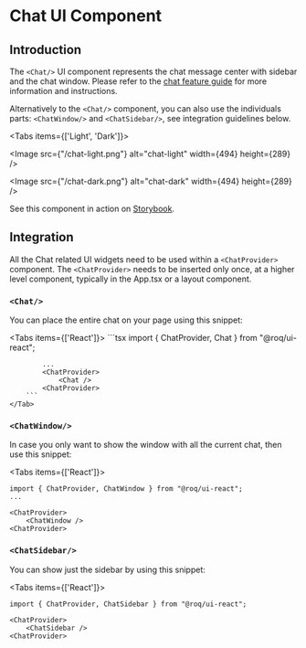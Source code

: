 
# Chat UI Component

## Introduction

The `<Chat/>` UI component represents the chat message center with sidebar and the chat window. Please refer to
the [chat feature guide](/feature-guides/chat) for more information and instructions.

Alternatively to the `<Chat/>` component, you can also use the individuals parts: `<ChatWindow/>` and
`<ChatSidebar/>`, see integration guidelines below.

<Tabs items={['Light', 'Dark']}><Tab>

<Image src={"/chat-light.png"} alt="chat-light" width={494} height={289} />

</Tab><Tab>

<Image src={"/chat-dark.png"} alt="chat-dark" width={494} height={289} />

</Tab></Tabs>

See this component in action on [Storybook](https://ui.roq.tech/?path=/docs/chat--default).

## Integration

All the Chat related UI widgets need to be used within a `<ChatProvider>` component.
The `<ChatProvider>` needs to be inserted only once, at a higher level component, typically in the App.tsx or a layout component.

### `<Chat/>`

You can place the entire chat on your page using this snippet:

<Tabs items={['React']}>
    <Tab>
        ```tsx
            import { ChatProvider, Chat } from "@roq/ui-react";
            
            ...
            <ChatProvider>
                <Chat />
            <ChatProvider>
        ```
    </Tab>
</Tabs>

### `<ChatWindow/>`

In case you only want to show the window with all the current chat, then use this snippet:

<Tabs items={['React']}><Tab>

```tsx
import { ChatProvider, ChatWindow } from "@roq/ui-react";
...

<ChatProvider>
    <ChatWindow />
<ChatProvider>
```

</Tab></Tabs>

### `<ChatSidebar/>`

You can show just the sidebar by using this snippet:

<Tabs items={['React']}><Tab>

```tsx
import { ChatProvider, ChatSidebar } from "@roq/ui-react";

<ChatProvider>
    <ChatSidebar />
<ChatProvider>
```

</Tab></Tabs>
